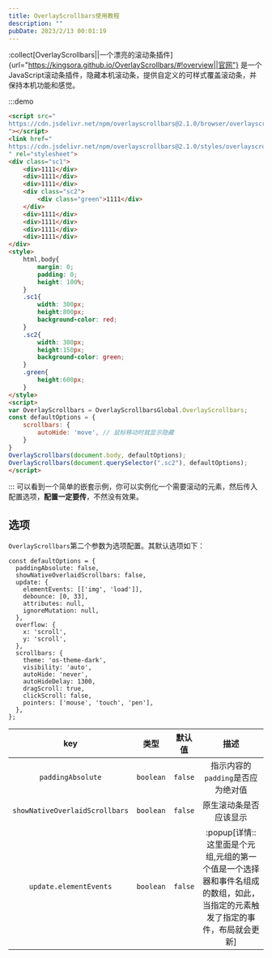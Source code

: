 ```yaml
---
title: OverlayScrollbars使用教程
description: ""
pubDate: 2023/2/13 00:01:19
---
```

:collect[OverlayScrollbars||一个漂亮的滚动条插件]{url="https://kingsora.github.io/OverlayScrollbars/#!overview||官网"} 是一个JavaScript滚动条插件，隐藏本机滚动条，提供自定义的可样式覆盖滚动条，并保持本机功能和感觉。

:::demo
```html
<script src="
https://cdn.jsdelivr.net/npm/overlayscrollbars@2.1.0/browser/overlayscrollbars.browser.es6.min.js
"></script>
<link href="
https://cdn.jsdelivr.net/npm/overlayscrollbars@2.1.0/styles/overlayscrollbars.min.css
" rel="stylesheet">
<div class="sc1">
    <div>1111</div>
    <div>1111</div>
    <div>1111</div>
    <div class="sc2">
        <div class="green">1111</div>
    </div>
    <div>1111</div>
    <div>1111</div>
    <div>1111</div>
    <div>1111</div>
</div>
<style>
    html,body{
        margin: 0;
        padding: 0;
        height: 100%;
    }
    .sc1{
        width: 300px;
        height:800px;
        background-color: red;
    }
    .sc2{
        width: 300px;
        height:150px;
        background-color: green;
    }
    .green{
        height:600px;
    }
</style>
<script>
var OverlayScrollbars = OverlayScrollbarsGlobal.OverlayScrollbars;
const defaultOptions = {
    scrollbars: {
        autoHide: 'move', // 鼠标移动时就显示隐藏
    }
}
OverlayScrollbars(document.body, defaultOptions);
OverlayScrollbars(document.querySelector(".sc2"), defaultOptions);
</script>
```
:::
可以看到一个简单的嵌套示例，你可以实例化一个需要滚动的元素，然后传入配置选项，**配置一定要传**，不然没有效果。

## 选项

`OverlayScrollbars`第二个参数为选项配置。其默认选项如下：
```
const defaultOptions = {
  paddingAbsolute: false,
  showNativeOverlaidScrollbars: false,
  update: {
    elementEvents: [['img', 'load']],
    debounce: [0, 33],
    attributes: null,
    ignoreMutation: null,
  },
  overflow: {
    x: 'scroll',
    y: 'scroll',
  },
  scrollbars: {
    theme: 'os-theme-dark',
    visibility: 'auto',
    autoHide: 'never',
    autoHideDelay: 1300,
    dragScroll: true,
    clickScroll: false,
    pointers: ['mouse', 'touch', 'pen'],
  },
};
```
|key|类型|默认值|描述|
|:--:|:--:|:--:|:--:|
|`paddingAbsolute`|`boolean`|`false`| 指示内容的`padding`是否应为绝对值 |
|`showNativeOverlaidScrollbars`|`boolean`| `false`|原生滚动条是否应该显示 |
|`update.elementEvents`|`boolean`|`false`| :popup[详情::这里面是个元组,元组的第一个值是一个选择器和事件名组成的数组，如此，当指定的元素触发了指定的事件，布局就会更新] |

